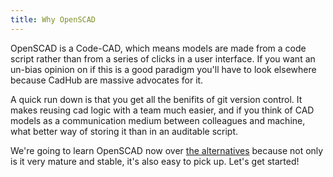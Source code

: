 ```yaml
---
title: Why OpenSCAD
---
```


OpenSCAD is a Code-CAD, which means models are made from a code script rather than from a series of clicks in a user interface.
If you want an un-bias opinion on if this is a good paradigm you'll have to look elsewhere because CadHub are massive advocates for it.

A quick run down is that you get all the benifits of git version control. It makes reusing cad logic with a team much easier, and if you think of CAD models as a communication medium between colleagues and machine, what better way of storing it than in an auditable script.

We're going to learn OpenSCAD now over [the alternatives](/blog/curated-code-cad) because not only is it very mature and stable, it's also easy to pick up. Let's get started!

